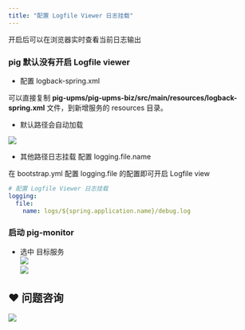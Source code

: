 ```yaml
---
title: "配置 Logfile Viewer 日志挂载"
---
```


开启后可以在浏览器实时查看当前日志输出



### pig 默认没有开启 Logfile viewer




+ 配置 logback-spring.xml



可以直接复制 **pig-upms/pig-upms-biz/src/main/resources/logback-spring.xml** 文件，到新增服务的 resources 目录。



+ 默认路径会自动加载



![](/images/1619492131597-da4aec01-363b-4fd4-b386-834084f5f26a.png)



+ 其他路径日志挂载 配置 logging.file.name



在 bootstrap.yml 配置 logging.file 的配置即可开启 Logfile view



```yaml
# 配置 Logfile Viewer 日志挂载
logging:
  file:
    name: logs/${spring.application.name}/debug.log
```

### 启动 pig-monitor


+ 选中 目标服务  
![](/images/1599314949078-f693fbd2-5275-460a-9a65-07995315e187.png)  
![](/images/1599314949075-d33d2329-9359-42f9-b0df-70d96cb45322.png)

## ❤  问题咨询
![](/images/1662563973685-c22e9831-db66-42b5-973f-886d25d1e0e7.gif)

